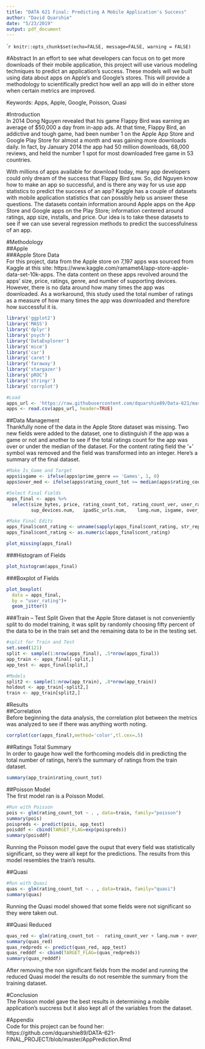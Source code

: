 ```yaml
---
title: "DATA 621 Final: Predicting A Mobile Application's Success"
author: "David Quarshie"
date: "5/23/2019"
output: pdf_document
---
```


````r
knitr::opts_chunk$set(echo=FALSE, message=FALSE, warning = FALSE)
```  

#Abstract 
In an effort to see what developers can focus on to get more downloads of their mobile application, this project will use various modeling techniques to predict an application’s success. These models will we built using data about apps on Apple’s and Google’s stores. This will provide a methodology to scientifically predict how well an app will do in either store when certain metrics are improved.    

Keywords: Apps, Apple, Google, Poisson, Quasi   

#Introduction  
In 2014 Dong Nguyen revealed that his game Flappy Bird was earning an average of $50,000 a day from in-app ads. At that time, Flappy Bird, an addictive and tough game, had been number 1 on the Apple App Store and Google Play Store for almost a month and was gaining more downloads daily. In fact, by January 2014 the app had 50 million downloads, 68,000 reviews, and held the number 1 spot for most downloaded free game in 53 countries.   

With millions of apps available for download today, many app developers could only dream of the success that Flappy Bird saw. So, did Nguyen know how to make an app so successful, and is there any way for us use app statistics to predict the success of an app? Kaggle has a couple of datasets with mobile application statistics that can possibly help us answer these questions. The datasets contain information around Apple apps on the App Store and Google apps on the Play Store; information centered around ratings, app size, installs, and price. Our idea is to take these datasets to see if we can use several regression methods to predict the successfulness of an app.   

#Methodology  
##Apple  
###Apple Store Data  
For this project, data from the Apple store on 7,197 apps was sourced from Kaggle at this site: https://www.kaggle.com/ramamet4/app-store-apple-data-set-10k-apps. The data content on these apps revolved around the apps’ size, price, ratings, genre, and number of supporting devices. However, there is no data around how many times the app was downloaded. As a workaround, this study used the total number of ratings as a measure of how many times the app was downloaded and therefore how successful it is.   
```r
library('ggplot2')
library('MASS')
library('dplyr')
library('psych')
library('DataExplorer')
library('mice')
library('car')
library('caret')
library('faraway')
library('stargazer')
library('pROC')
library('stringr')
library('corrplot')

#Load
apps_url <- 'https://raw.githubusercontent.com/dquarshie89/Data-621/master/AppleStore.csv'
apps <- read.csv(apps_url, header=TRUE)
```

##Data Management   
Thankfully none of the data in the Apple Store dataset was missing. Two new fields were added to the dataset, one to distinguish if the app was a game or not and another to see if the total ratings count for the app was over or under the median of the dataset. For the content rating field the ‘+’ symbol was removed and the field was transformed into an integer. Here’s a summary of the final dataset.  

```r
#Make Is_Game and Target
apps$isgame <- ifelse(apps$prime_genre == 'Games', 1, 0)
apps$over_med <- ifelse(apps$rating_count_tot >= median(apps$rating_count_tot), 1, 0)

#Select Final Fields
apps_final <- apps %>% 
  select(size_bytes, price, rating_count_tot, rating_count_ver,	user_rating, user_rating_ver,cont_rating,
         sup_devices.num,	ipadSc_urls.num,	lang.num, isgame, over_med )

#Make Final Edits
apps_final$cont_rating <- unname(sapply(apps_final$cont_rating, str_replace_all, '[+]', ''))
apps_final$cont_rating <- as.numeric(apps_final$cont_rating)

plot_missing(apps_final)
```


###Histogram of Fields  
```r
plot_histogram(apps_final)
```

###Boxplot of Fields  
```r
plot_boxplot(
  data = apps_final,
  by = "user_rating")+ 
  geom_jitter()
```


###Train – Test Split 
Given that the Apple Store dataset is not conveniently split to do model training, it was split by randomly choosing fifty percent of the data to be in the train set and the remaining data to be in the testing set.  

```r
#split for Train and Test
set.seed(121)
split <- sample(1:nrow(apps_final), .5*nrow(apps_final))
app_train <- apps_final[-split,]
app_test <- apps_final[split,]

#Models
split2 <- sample(1:nrow(app_train), .8*nrow(app_train))
holdout <- app_train[-split2,]
train <- app_train[split2,]
```

#Results  
##Correlation  
Before beginning the data analysis, the correlation plot between the metrics was analyzed to see if there was anything worth noting.  

```r
corrplot(cor(apps_final),method='color',tl.cex=.5)  
```  


##Ratings Total Summary   
In order to gauge how well the forthcoming models did in predicting the total number of ratings, here’s the summary of ratings from the train dataset.  
```r
summary(app_train$rating_count_tot)
```


##Poisson Model  
The first model ran is a Poisson Model.  
```r
#Run with Poisson 
pois <- glm(rating_count_tot ~ . , data=train, family="poisson")
summary(pois)
poispreds <- predict(pois, app_test)
poisddf <- cbind(TARGET_FLAG=exp(poispreds))
summary(poisddf)
```
Running the Poisson model gave the ouput that every field was statistically significant, so they were all kept for the predictions. The results from this model resembles the train's results.  

##Quasi  
```r
#Run with Quasi 
quas <- glm(rating_count_tot ~ . , data=train, family="quasi")
summary(quas)
```  
Running the Quasi model showed that some fields were not significant so they were taken out.  


##Quasi Reduced  
```r
quas_red <- glm(rating_count_tot ~  rating_count_ver + lang.num + over_med, data=train, family="quasi")
summary(quas_red)  
quas_redpreds <- predict(quas_red, app_test)
quas_redddf <- cbind(TARGET_FLAG=(quas_redpreds))
summary(quas_redddf)
```  
After removing the non significant fields from the model and running the reduced Quasi model the results do not resemble the summary from the training dataset.  

#Conclusion  
The Poisson model gave the best results in determining a mobile application's succress but it also kept all of the variables from the dataset.   

#Appendix  
Code for this project can be found her: https://github.com/dquarshie89/DATA-621-FINAL_PROJECT/blob/master/AppPrediction.Rmd  




